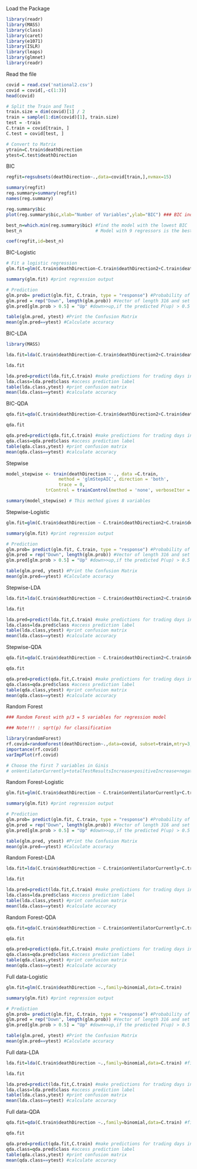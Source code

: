 
Load the Package
```r
library(readr)
library(MASS)
library(class)
library(caret)
library(e1071)
library(ISLR)
library(leaps)
library(glmnet)
library(readr)
```

Read the file
```r
covid = read.csv('national2.csv')
covid = covid[,-c(1:3)] 
head(covid)
```

```r
# Split the Train and Test
train.size = dim(covid)[1] / 2
train = sample(1:dim(covid)[1], train.size)
test = -train
C.train = covid[train, ]
C.test = covid[test, ]

# Convert to Matrix
ytrain=C.train$deathDirection
ytest=C.test$deathDirection
```

BIC
```r
regfit=regsubsets(deathDirection~.,data=covid[train,],nvmax=15)

summary(regfit)
reg.summary=summary(regfit)
names(reg.summary)

reg.summary$bic
plot(reg.summary$bic,xlab="Number of Variables",ylab="BIC") ### BIC indicates the best model has 9 variables

best_n=which.min(reg.summary$bic) #find the model with the lowest BIC
best_n                            # Model with 9 regressors is the best

coef(regfit,id=best_n)
```
BIC-Logistic
```r
# Fit a logistic regression
glm.fit=glm(C.train$deathDirection~C.train$deathDirection2+C.train$deathDirection3+C.train$deathDirection4+C.train$hospitalizedIncrease+C.train$hospitalizedCumulative+C.train$onVentilatorCurrently+C.train$positiveIncrease+C.train$states+C.train$totalTestResults,family=binomial,data=C.train) 

summary(glm.fit) #print regression output
```
```r
# Prediction
glm.prob= predict(glm.fit, C.train, type = "response") #Probability of death direction goes up
glm.pred = rep("Down", length(glm.prob)) #Vector of length 316 and set default value for each element as "Down"
glm.pred[glm.prob > 0.5] = "Up" #down>>up,if the predicted P(up) > 0.5

table(glm.pred, ytest) #Print the Confusion Matrix
mean(glm.pred==ytest) #Calculate accuracy
```

BIC-LDA
```r
library(MASS)

lda.fit=lda(C.train$deathDirection~C.train$deathDirection2+C.train$deathDirection3+C.train$deathDirection4+C.train$hospitalizedIncrease+C.train$hospitalizedCumulative+C.train$onVentilatorCurrently+C.train$positiveIncrease+C.train$states+C.train$totalTestResults,family=binomial,data=C.train) #fit linear discriminant analysis

lda.fit
```
```r
lda.pred=predict(lda.fit,C.train) #make predictions for trading days in 2005
lda.class=lda.pred$class #access prediction label
table(lda.class,ytest) #print confusion matrix
mean(lda.class==ytest) #calculate accuracy
```

BIC-QDA
```r
qda.fit=qda(C.train$deathDirection~C.train$deathDirection2+C.train$deathDirection3+C.train$deathDirection4+C.train$hospitalizedIncrease+C.train$hospitalizedCumulative+C.train$onVentilatorCurrently+C.train$positiveIncrease+C.train$states+C.train$totalTestResults,family=binomial,data=C.train) #fit a quadratic discriminant analysis

qda.fit
```

```r
qda.pred=predict(qda.fit,C.train) #make predictions for trading days in 2005
qda.class=qda.pred$class #access prediction label
table(qda.class,ytest) #print confusion matrix
mean(qda.class==ytest) #calculate accuracy
```


Stepwise
```r
model_stepwise <- train(deathDirection ~ ., data =C.train,
                    method = 'glmStepAIC', direction = 'both',
                    trace = 0,
               trControl = trainControl(method = 'none', verboseIter = FALSE))

summary(model_stepwise) # This method gives 8 variables
```

Stepwise-Logistic
```r
glm.fit=glm(C.train$deathDirection ~ C.train$deathDirection2+C.train$deathDirection3+C.train$deathDirection4+C.train$inIcuCumulative+C.train$inIcuCurrently+C.train$positiveIncrease+C.train$states+C.train$totalTestResults,family=binomial,data=C.train) 

summary(glm.fit) #print regression output
```
```r
# Prediction
glm.prob= predict(glm.fit, C.train, type = "response") #Probability of death direction goes up
glm.pred = rep("Down", length(glm.prob)) #Vector of length 316 and set default value for each element as "Down"
glm.pred[glm.prob > 0.5] = "Up" #down>>up,if the predicted P(up) > 0.5

table(glm.pred, ytest) #Print the Confusion Matrix
mean(glm.pred==ytest) #Calculate accuracy
```

Stepwise-LDA
```r
lda.fit=lda(C.train$deathDirection ~ C.train$deathDirection2+C.train$deathDirection3+C.train$deathDirection4+C.train$inIcuCumulative+C.train$inIcuCurrently+C.train$positiveIncrease+C.train$states+C.train$totalTestResults,family=binomial,data=C.train) #fit a quadratic discriminant analysis

lda.fit
```

```r
lda.pred=predict(lda.fit,C.train) #make predictions for trading days in 2005
lda.class=lda.pred$class #access prediction label
table(lda.class,ytest) #print confusion matrix
mean(lda.class==ytest) #calculate accuracy
```
Stepwise-QDA
```r
qda.fit=qda(C.train$deathDirection ~ C.train$deathDirection2+C.train$deathDirection3+C.train$deathDirection4+C.train$inIcuCumulative+C.train$inIcuCurrently+C.train$positiveIncrease+C.train$states+C.train$totalTestResults,family=binomial,data=C.train) #fit a quadratic discriminant analysis

qda.fit
```

```r
qda.pred=predict(qda.fit,C.train) #make predictions for trading days in 2005
qda.class=qda.pred$class #access prediction label
table(qda.class,ytest) #print confusion matrix
mean(qda.class==ytest) #calculate accuracy
```


Random Forest
```r
### Random Forest with p/3 = 5 variables for regression model

### Note!!! : sqrt(p) for classification

library(randomForest)
rf.covid=randomForest(deathDirection~.,data=covid, subset=train,mtry=3,importance=TRUE,ntree=25)
importance(rf.covid)
varImpPlot(rf.covid)

# Choose the first 7 variables in Ginis
# onVentilatorCurrently+totalTestResultsIncrease+positiveIncrease+negativeIncrease+hospitalizedIncrease+totalTestResults+hospitalizedCumulative

```

Random Forest-Logistic
```r
glm.fit=glm(C.train$deathDirection ~ C.train$onVentilatorCurrently+C.train$totalTestResultsIncrease+C.train$positiveIncrease+C.train$negativeIncrease+C.train$hospitalizedIncrease+C.train$totalTestResults+C.train$hospitalizedCumulative,family=binomial,data=C.train)

summary(glm.fit) #print regression output
```
```r
# Prediction
glm.prob= predict(glm.fit, C.train, type = "response") #Probability of death direction goes up
glm.pred = rep("Down", length(glm.prob)) #Vector of length 316 and set default value for each element as "Down"
glm.pred[glm.prob > 0.5] = "Up" #down>>up,if the predicted P(up) > 0.5

table(glm.pred, ytest) #Print the Confusion Matrix
mean(glm.pred==ytest) #Calculate accuracy
```

Random Forest-LDA
```r
lda.fit=lda(C.train$deathDirection ~ C.train$onVentilatorCurrently+C.train$totalTestResultsIncrease+C.train$positiveIncrease+C.train$negativeIncrease+C.train$hospitalizedIncrease+C.train$totalTestResults+C.train$hospitalizedCumulative,family=binomial,data=C.train) #fit a quadratic discriminant analysis

lda.fit
```
```r
lda.pred=predict(lda.fit,C.train) #make predictions for trading days in 2005
lda.class=lda.pred$class #access prediction label
table(lda.class,ytest) #print confusion matrix
mean(lda.class==ytest) #calculate accuracy
```

Random Forest-QDA
```r
qda.fit=qda(C.train$deathDirection ~ C.train$onVentilatorCurrently+C.train$totalTestResultsIncrease+C.train$positiveIncrease+C.train$negativeIncrease+C.train$hospitalizedIncrease+C.train$totalTestResults+C.train$hospitalizedCumulative,family=binomial,data=C.train) #fit a quadratic discriminant analysis

qda.fit
```

```r
qda.pred=predict(qda.fit,C.train) #make predictions for trading days in 2005
qda.class=qda.pred$class #access prediction label
table(qda.class,ytest) #print confusion matrix
mean(qda.class==ytest) #calculate accuracy
```

Full data-Logistic
```r
glm.fit=glm(C.train$deathDirection ~.,family=binomial,data=C.train)

summary(glm.fit) #print regression output
```
```r
# Prediction
glm.prob= predict(glm.fit, C.train, type = "response") #Probability of death direction goes up
glm.pred = rep("Down", length(glm.prob)) #Vector of length 316 and set default value for each element as "Down"
glm.pred[glm.prob > 0.5] = "Up" #down>>up,if the predicted P(up) > 0.5

table(glm.pred, ytest) #Print the Confusion Matrix
mean(glm.pred==ytest) #Calculate accuracy
```

Full data-LDA
```r
lda.fit=lda(C.train$deathDirection ~.,family=binomial,data=C.train) #fit a quadratic discriminant analysis

lda.fit
```
```r
lda.pred=predict(lda.fit,C.train) #make predictions for trading days in 2005
lda.class=lda.pred$class #access prediction label
table(lda.class,ytest) #print confusion matrix
mean(lda.class==ytest) #calculate accuracy
```

Full data-QDA
```r
qda.fit=qda(C.train$deathDirection ~.,family=binomial,data=C.train) #fit a quadratic discriminant analysis

qda.fit
```

```r
qda.pred=predict(qda.fit,C.train) #make predictions for trading days in 2005
qda.class=qda.pred$class #access prediction label
table(qda.class,ytest) #print confusion matrix
mean(qda.class==ytest) #calculate accuracy
```